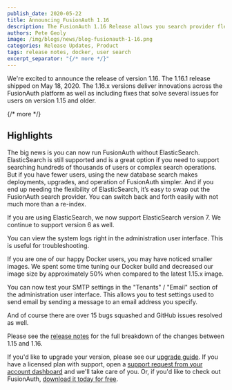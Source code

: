 ```yaml
---
publish_date: 2020-05-22 
title: Announcing FusionAuth 1.16
description: The FusionAuth 1.16 Release allows you search provider flexibility, a smaller Docker image and more.
authors: Pete Geoly
image: /img/blogs/news/blog-fusionauth-1-16.png
categories: Release Updates, Product
tags: release notes, docker, user search
excerpt_separator: "{/* more */}"
---
```


We're excited to announce the release of version 1.16. The 1.16.1 release shipped on May 18, 2020. The 1.16.x versions deliver innovations across the FusionAuth platform as well as including fixes that solve several issues for users on version 1.15 and older.

{/* more */}

## Highlights

The big news is you can now run FusionAuth without ElasticSearch. ElasticSearch is still supported and is a great option if you need to support searching hundreds of thousands of users or complex search operations. But if you have fewer users, using the new database search makes deployments, upgrades, and operation of FusionAuth simpler. And if you end up needing the flexibility of ElasticSearch, it’s easy to swap out the FusionAuth search provider. You can switch back and forth easily with not much more than a re-index.
 
If you are using ElasticSearch, we now support ElasticSearch version 7. We continue to support version 6 as well.

You can view the system logs right in the administration user interface. This is useful for troubleshooting.
 
If you are one of our happy Docker users, you may have noticed smaller images. We spent some time tuning our Docker build and decreased our image size by approximately 50% when compared to the latest 1.15.x image.

You can now test your SMTP settings in the "Tenants" / "Email" section of the administration user interface. This allows you to test settings used to send email by sending a message to an email address you specify.

And of course there are over 15 bugs squashed and GitHub issues resolved as well. 

Please see the [release notes](/docs/release-notes/) for the full breakdown of the changes between 1.15 and 1.16.

If you'd like to upgrade your version, please see our [upgrade guide](/docs/operate/deploy/upgrade). If you have a licensed plan with support, open a <a href="https://account.fusionauth.io/account/support/" target="_blank">support request from your account dashboard</a> and we'll take care of you. Or, if you'd like to check out FusionAuth, [download it today for free](/download).

